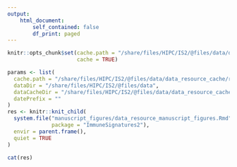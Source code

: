 ```yaml
---
output:
    html_document:
        self_contained: false
        df_print: paged
---
```

```r
knitr::opts_chunk$set(cache.path = "/share/files/HIPC/IS2/@files/data/data_resource_cache/parent_report_cache/",
                      cache = TRUE)
```
```r
params <- list(
  cache.path = "/share/files/HIPC/IS2/@files/data/data_resource_cache/report_cache/",
  dataDir = "/share/files/HIPC/IS2/@files/data",
  dataCacheDir = "/share/files/HIPC/IS2/@files/data/data_resource_cache",
  datePrefix = ""
)
res <- knitr::knit_child(
  system.file("manuscript_figures/data_resource_manuscript_figures.Rmd",
              package = "ImmuneSignatures2"),
  envir = parent.frame(),
  quiet = TRUE
)
```
```r
cat(res)
```
